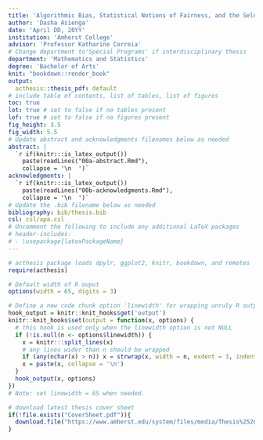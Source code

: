 ```yaml
---
title: 'Algorithmic Bias, Statistical Notions of Fairness, and the Seldonian Algorithm'
author: 'Dasha Asienga'
date: 'April DD, 20YY'
institution: 'Amherst College'
advisor: 'Professor Katharine Correia'
# Change department to'Special Programs' if interdisciplinary thesis
department: 'Mathematics and Statistics'
degree: 'Bachelor of Arts'
knit: "bookdown::render_book"
output: 
  acthesis::thesis_pdf: default
# include table of contents, list of tables, list of figures
toc: true
lot: true # set to false if no tables present
lof: true # set to false if no figures present
fig_height: 3.5
fig_width: 5.5
# Update abstract and acknowledgments filenames below as needed
abstract: |
  `r if(knitr:::is_latex_output()) 
    paste(readLines("00a-abstract.Rmd"),
    collapse = '\n  ')`
acknowledgments: |
  `r if(knitr:::is_latex_output()) 
    paste(readLines("00b-acknowledgments.Rmd"), 
    collapse = '\n  ')`
# Update the .bib filename below as needed
bibliography: bib/thesis.bib
csl: csl/apa.csl
# Uncomment the following to include any additional LaTeX packages
# header-includes:
# - \usepackage{latexPackageName}
---
```


<!-----------------------------------------------------------------------------
IMPORTANT REMINDERS!!

(1) Before you knit the document, make sure to update your _bookdown.yml file with:
    - your knitted pdf name (book_filename: "FirstName-LastName_StatThesis")
    - your filenames in order (rmd_files: ["thisfilename.Rmd", "firstChapter.Rmd", ..., "99-references.Rmd"])

(2) You can rename any of the chapter files, including this index file, as long as you update the filenames in _bookdown.yml

(3) Knit this file to knit the entire thesis document, or knit within a single chapter file to only knit that chapter (all other chapters will be knit with just a placeholder sentence). You will likely run into issues when knitting a single chapter if that chapter depends on code from previous chapters.  

(4) No thesis code or text should go in this index file except that used to set up the remainder of the document.
------------------------------------------------------------------------------->


<!--
The acthesis package does not need to be loaded for your thesis (but DOES need to be installed on your machine). It's loaded here as a quick way to load the packages needed to knit this example document. 

You can delete the following code chunk from your final document if you wish.
-->
```r
# acthesis package loads dpylr, ggplot2, knitr, bookdown, and remotes
require(acthesis)
```


<!--
R has some built-in options that may be useful. Some recommended values are set below. Feel free to play around with the options You may edit or delete this code chunk if you wish.

- width: max width of R output (default: based on console width)
- digits: number of significant digits to print (default: 7)
-->
```r
# Default width of R ouput
options(width = 65, digits = 3)
```


<!--
This is a clunky workaround to wrap super long R output. This code chunk defines a new code chunk option called linewidth that allows you to wrap R output that falls into the margins or off the page.

The default linewidth for R output in the thesis template is 65, set with options(width = 65). If the linewidth option is still needed for a specific code chunk despite this setting, we recommend using linewidth = 65 for consistency.
-->
```r
# Define a new code chunk option 'linewidth' for wrapping unruly R output
hook_output = knitr::knit_hooks$get('output')
knitr::knit_hooks$set(output = function(x, options) {
  # this hook is used only when the linewidth option is not NULL
  if (!is.null(n <- options$linewidth)) {
    x = knitr:::split_lines(x)
    # any lines wider than n should be wrapped
    if (any(nchar(x) > n)) x = strwrap(x, width = n, exdent = 3, indent = 3)
    x = paste(x, collapse = '\n')
  }
  hook_output(x, options)
})
# Note: set linewidth = 65 when needed.
```


<!--
The following code downloads the latest Amherst thesis cover sheet if it doesn't already exist in your folder. You may delete this code if you wish.

Amherst Thesis Guidelines are provided at https://www.amherst.edu/academiclife/registrar/for-students/thesis_guide
-->
```r
# download latest thesis cover sheet
if(!file.exists("CoverSheet.pdf")){
  download.file("https://www.amherst.edu/system/files/media/Thesis%2520Copyright.pdf", "CoverSheet.pdf")
}
```



<!-- 
If knitting to HTML, the following code is required to number equations in HTML files. You may delete the following code from your final document if you wish, but it should not affect your work.
-->
<script type="text/x-mathjax-config">
MathJax.Hub.Config({
  TeX: { equationNumbers: { autoNumber: "AMS" } }
});
</script>
